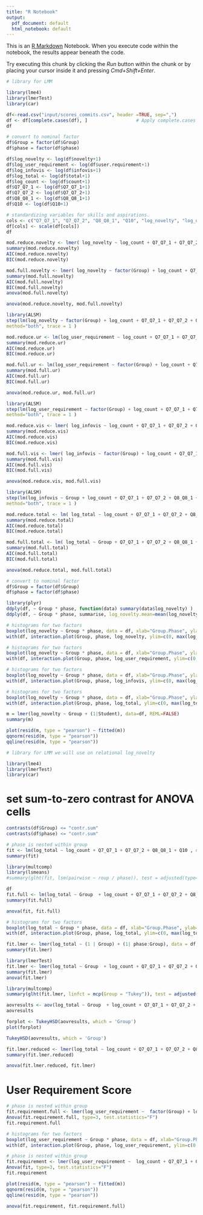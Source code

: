 ```yaml
---
title: "R Notebook"
output:
  pdf_document: default
  html_notebook: default
---
```


This is an [R Markdown](http://rmarkdown.rstudio.com) Notebook. When you execute code within the notebook, the results appear beneath the code. 

Try executing this chunk by clicking the *Run* button within the chunk or by placing your cursor inside it and pressing *Cmd+Shift+Enter*. 

```r
# library for LMM 

library(lme4)
library(lmerTest)
library(car)
```



```r
df<-read.csv("input/scores_commits.csv", header =TRUE, sep=",")
df <- df[complete.cases(df), ]                  # Apply complete.cases function
df
```

```r
# convert to nominal factor
df$Group = factor(df$Group)
df$phase = factor(df$phase)
```


```r
df$log_novelty <- log(df$novelty+1) 
df$log_user_requirement <- log(df$user.requirement+1)
df$log_infovis <- log(df$infovis+1)
df$log_total <- log(df$total+1)
df$log_count <- log(df$count+1)
df$Q7_Q7_1 <- log(df$Q7_Q7_1+1)
df$Q7_Q7_2 <- log(df$Q7_Q7_2+1)
df$Q8_Q8_1 <- log(df$Q8_Q8_1+1)
df$Q10 <- log(df$Q10+1)
```


```r
# standardizing variables for skills and aspirations. 
cols <- c("Q7_Q7_1", "Q7_Q7_2", "Q8_Q8_1", "Q10", "log_novelty", "log_user_requirement", "log_infovis", "log_total", "log_count")
df[cols] <- scale(df[cols])
df
```
```r
mod.reduce.novelty <- lmer( log_novelty ~ log_count + Q7_Q7_1 + Q7_Q7_2 + Q8_Q8_1 + Q10 + ( 1 | phase ), data = df, REML = FALSE)
summary(mod.reduce.novelty)
AIC(mod.reduce.novelty)
BIC(mod.reduce.novelty)

```


```r
mod.full.novelty <- lmer( log_novelty ~ factor(Group) + log_count + Q7_Q7_1 + Q7_Q7_2 + Q8_Q8_1 + Q10 + (1 | phase), data = df, REML = FALSE)
summary(mod.full.novelty)
AIC(mod.full.novelty)
BIC(mod.full.novelty)
anova(mod.full.novelty)

```

```r
anova(mod.reduce.novelty, mod.full.novelty)
```
```r
library(ALSM)
step(lm(log_novelty ~ factor(Group) + log_count + Q7_Q7_1 + Q7_Q7_2 + Q8_Q8_1 + Q10, data=df),
method="both", trace = 1 )
```

```r
mod.reduce.ur <- lm(log_user_requirement ~ log_count + Q7_Q7_1 + Q7_Q7_2 + Q8_Q8_1 + Q10 , data = df)
summary(mod.reduce.ur)
AIC(mod.reduce.ur)
BIC(mod.reduce.ur)
```

```r
mod.full.ur <- lm(log_user_requirement ~ factor(Group) + log_count + Q7_Q7_1 + Q7_Q7_2 + Q8_Q8_1 + Q10, data = df)
summary(mod.full.ur)
AIC(mod.full.ur)
BIC(mod.full.ur)
```
```r
anova(mod.reduce.ur, mod.full.ur)
```
```r
library(ALSM)
step(lm(log_user_requirement ~ factor(Group) + log_count + Q7_Q7_1 + Q7_Q7_2 + Q8_Q8_1 + Q10, data=df),
method="both", trace = 1 )
```



```r
mod.reduce.vis <- lmer( log_infovis ~ log_count + Q7_Q7_1 + Q7_Q7_2 + Q8_Q8_1 + Q10 + ( 1 | phase) , data = df, REML = FALSE)
summary(mod.reduce.vis)
AIC(mod.reduce.vis)
BIC(mod.reduce.vis)
```

```r
mod.full.vis <- lmer( log_infovis ~ factor(Group) + log_count + Q7_Q7_1 + Q7_Q7_2 + Q8_Q8_1 + Q10 + ( 1 | phase) , data = df, REML = FALSE)
summary(mod.full.vis)
AIC(mod.full.vis)
BIC(mod.full.vis)
```
```r
anova(mod.reduce.vis, mod.full.vis)
```
```r
library(ALSM)
step(lm(log_infovis ~ Group + log_count + Q7_Q7_1 + Q7_Q7_2 + Q8_Q8_1 + Q10, data=df),
method="both", trace = 1 )
```
```r
mod.reduce.total <- lm( log_total ~ log_count + Q7_Q7_1 + Q7_Q7_2 + Q8_Q8_1 + Q10 , data = df)
summary(mod.reduce.total)
AIC(mod.reduce.total)
BIC(mod.reduce.total)
```


```r
mod.full.total <- lm( log_total ~ Group + Q7_Q7_1 + Q7_Q7_2 + Q8_Q8_1 + Q10 , data = df)
summary(mod.full.total)
AIC(mod.full.total)
BIC(mod.full.total)
```
```r
anova(mod.reduce.total, mod.full.total)
```

```r
# convert to nominal factor
df$Group = factor(df$Group)
df$phase = factor(df$phase)
```

```r
library(plyr)
ddply(df, ~ Group * phase, function(data) summary(data$log_novelty) )
ddply(df, ~ Group * phase, summarise, log_novelty.mean=mean(log_novelty), log_novelty.sd = sd(log_novelty))
```
```r
# histograms for two factors
boxplot(log_novelty ~ Group * phase, data = df, xlab="Group.Phase", ylab="log_novelty")
with(df, interaction.plot(Group, phase, log_novelty, ylim=c(0, max(log_novelty)))) # interaction plot
```

```r
# histograms for two factors
boxplot(log_novelty ~ Group * phase, data = df, xlab="Group.Phase", ylab="log_user_requirement")
with(df, interaction.plot(Group, phase, log_user_requirement, ylim=c(0, max(log_user_requirement)))) # interaction plot
```

```r
# histograms for two factors
boxplot(log_novelty ~ Group * phase, data = df, xlab="Group.Phase", ylab="log_infovis")
with(df, interaction.plot(Group, phase, log_infovis, ylim=c(0, max(log_infovis)))) # interaction plot
```

```r
# histograms for two factors
boxplot(log_novelty ~ Group * phase, data = df, xlab="Group.Phase", ylab="log_total")
with(df, interaction.plot(Group, phase, log_total, ylim=c(0, max(log_total)))) # interaction plot
```






```r
m = lmer(log_novelty ~ Group + (1|Student), data=df, REML=FALSE)
summary(m)
```
```r
plot(resid(m, type = "pearson") ~ fitted(m))
qqnorm(resid(m, type = "pearson"))
qqline(resid(m, type = "pearson"))
```
```r
# library for LMM we will use on relational log_novelty 

library(lme4)
library(lmerTest)
library(car)
```

# set sum-to-zero contrast for ANOVA cells 

```r
contrasts(df$Group) <= "contr.sum"
contrasts(df$phase) <= "contr.sum"
```

```r
# phase is nested within group 
fit <- lm(log_total ~ log_count + Q7_Q7_1 + Q7_Q7_2 + Q8_Q8_1 + Q10 , data = df)
summary(fit)
```

```r
library(multcomp)
library(lsmeans)
#summary(glht(fit, lsm(pairwise ~ roup / phase)), test = adjusted(type='holm'))
```

```r
df
fit.full <- lm(log_total ~ Group  + log_count + Q7_Q7_1 + Q7_Q7_2 + Q8_Q8_1 + Q10, data = df)
summary(fit.full)
```

```r
anova(fit, fit.full)
```
```r
# histograms for two factors
boxplot(log_total ~ Group * phase, data = df, xlab="Group.Phase", ylab="log_total")
with(df, interaction.plot(Group, phase, log_total, ylim=c(0, max(log_total)))) # interaction plot
```
```r
fit.lmer <- lmer(log_total ~ (1 | Group) + (1| phase:Group), data = df, REML= FALSE)
summary(fit.lmer)
```



```r
library(lmerTest)
fit.lmer <- lmer(log_total ~ Group  + log_count + Q7_Q7_1 + Q7_Q7_2 + Q8_Q8_1 + Q10 + ( 1 | phase), data = df, REML= FALSE)
summary(fit.lmer)
anova(fit.lmer)
```

```r
library(multcomp)
summary(glht(fit.lmer, linfct = mcp(Group = "Tukey")), test = adjusted("holm"))
```

```r
aovresults <- aov(log_total ~ Group  + log_count + Q7_Q7_1 + Q7_Q7_2 + Q8_Q8_1 + Q10, data = df)
aovresults
```
```r
forplot <- TukeyHSD(aovresults, which = 'Group')
plot(forplot)
```
```r
TukeyHSD(aovresults, which = 'Group')
```

```r
fit.lmer.reduced <- lmer(log_total ~ log_count + Q7_Q7_1 + Q7_Q7_2 + Q8_Q8_1 + Q10 + ( 1 | phase), data = df, REML=FALSE)
summary(fit.lmer.reduced)
```

```r
anova(fit.lmer.reduced, fit.lmer)
```


# User Requirement Score

```r
# phase is nested within group 
fit.requirement.full <- lmer(log_user_requirement ~  factor(Group) + log_count + Q7_Q7_1 + Q7_Q7_2 + Q8_Q8_1 + Q10 + ( 1 | phase), data = df, REML = FALSE)
Anova(fit.requirement.full, type=3, test.statistics="F")
fit.requirement.full
```

```r
# histograms for two factors
boxplot(log_user_requirement ~ Group * phase, data = df, xlab="Group.Phase", ylab="log_user_requirement")
with(df, interaction.plot(Group, phase, log_user_requirement, ylim=c(0, max(log_user_requirement)))) # interaction plot
```


```r
# phase is nested within group 
fit.requirement <- lmer(log_user_requirement ~  log_count + Q7_Q7_1 + Q7_Q7_2 + Q8_Q8_1 + Q10 +  ( 1 | phase), data = df, REML = FALSE)
Anova(fit, type=3, test.statistics="F")
fit.requirement
```

```r
plot(resid(m, type = "pearson") ~ fitted(m))
qqnorm(resid(m, type = "pearson"))
qqline(resid(m, type = "pearson"))
```

```r
anova(fit.requirement, fit.requirement.full)
```
 

